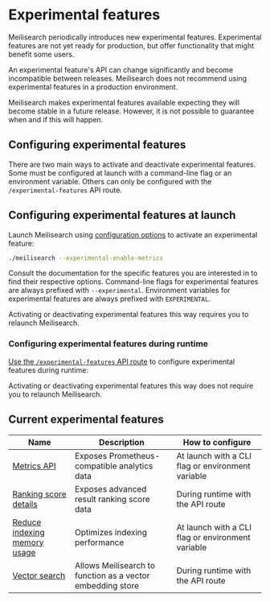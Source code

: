 # Experimental features

Meilisearch periodically introduces new experimental features. Experimental features are not yet ready for production, but offer functionality that might benefit some users.

An experimental feature's API can change significantly and become incompatible between releases. Meilisearch does not recommend using experimental features in a production environment.

Meilisearch makes experimental features available expecting they will become stable in a future release. However, it is not possible to guarantee when and if this will happen.

## Configuring experimental features

There are two main ways to activate and deactivate experimental features. Some must be configured at launch with a command-line flag or an environment variable. Others can only be configured with the `/experimental-features` API route.

## Configuring experimental features at launch

Launch Meilisearch using [configuration options](/learn/configuration/instance_options) to activate an experimental feature:

```sh
./meilisearch --experimental-enable-metrics
```

Consult the documentation for the specific features you are interested in to find their respective options. Command-line flags for experimental features are always prefixed with `--experimental`. Environment variables for experimental features are always prefixed with `EXPERIMENTAL`.

Activating or deactivating experimental features this way requires you to relaunch Meilisearch.

### Configuring experimental features during runtime

[Use the `/experimental-features` API route](/reference/api/experimental) to configure experimental features during runtime:

<CodeSamples id="update_experimental_features_1" />

Activating or deactivating experimental features this way does not require you to relaunch Meilisearch.

## Current experimental features

| Name                                                                             | Description                                                | How to configure                                  |
|----------------------------------------------------------------------------------|------------------------------------------------------------|---------------------------------------------------|
| [Metrics API](/learn/experimental/metrics)                                       | Exposes Prometheus-compatible analytics data               | At launch with a CLI flag or environment variable |
| [Ranking score details](/learn/experimental/ranking_rule_score_details)          | Exposes advanced result ranking score data                 | During runtime with the API route                 |
| [Reduce indexing memory usage](/learn/experimental/reduce-indexing-memory-usage) | Optimizes indexing performance                             | At launch with a CLI flag or environment variable |
| [Vector search](/learn/experimental/vector_search)                               | Allows Meilisearch to function as a vector embedding store | During runtime with the API route                 |

